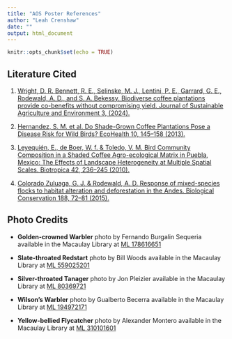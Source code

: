 ```yaml
---
title: "AOS Poster References"
author: "Leah Crenshaw"
date: ""
output: html_document
---
```


```r
knitr::opts_chunk$set(echo = TRUE)
```

## Literature Cited
1. [Wright, D. R. Bennett, R. E., Selinske, M. J., Lentini, P. E., Garrard, G. E., Rodewald, A. D., and S. A. Bekessy. Biodiverse coffee plantations provide co-benefits without compromising yield. Journal of Sustainable Agriculture and Environment 3, (2024).](https://onlinelibrary.wiley.com/doi/full/10.1002/sae2.70005)

2.	[Hernandez, S. M. et al. Do Shade-Grown Coffee Plantations Pose a Disease Risk for Wild Birds? EcoHealth 10, 145–158 (2013).](https://pubmed.ncbi.nlm.nih.gov/23636482/)

3.	[Leyequién, E., de Boer, W. f. & Toledo, V. M. Bird Community Composition in a Shaded Coffee Agro-ecological Matrix in Puebla, Mexico: The Effects of Landscape Heterogeneity at Multiple Spatial Scales. Biotropica 42, 236–245 (2010).](https://onlinelibrary.wiley.com/doi/full/10.1111/j.1744-7429.2009.00553.x)

4.	[Colorado Zuluaga, G. J. & Rodewald, A. D. Response of mixed-species flocks to habitat alteration and deforestation in the Andes. Biological Conservation 188, 72–81 (2015).](https://www.sciencedirect.com/science/article/abs/pii/S0006320715000634)



## Photo Credits 

- **Golden-crowned Warbler** photo by Fernando Burgalin Sequeria available in the Macaulay Library at [ML 178616651](https://macaulaylibrary.org/asset/178616651)

- **Slate-throated Redstart** photo by Bill Woods available in the Macaulay Library at [ML 559025201](https://macaulaylibrary.org/asset/559025201)

- **Silver-throated Tanager** photo by Jon Pleizier available in the Macaulay Library at [ML 80369721](https://macaulaylibrary.org/asset/80369721)

- **Wilson's Warbler** photo by Gualberto Becerra available in the Macaulay Library at [ML 194972171](https://macaulaylibrary.org/asset/194972171)

- **Yellow-bellied Flycatcher** photo by Alexander Montero available in the Macaulay Library at [ML 310101601](https://macaulaylibrary.org/asset/310101601)


